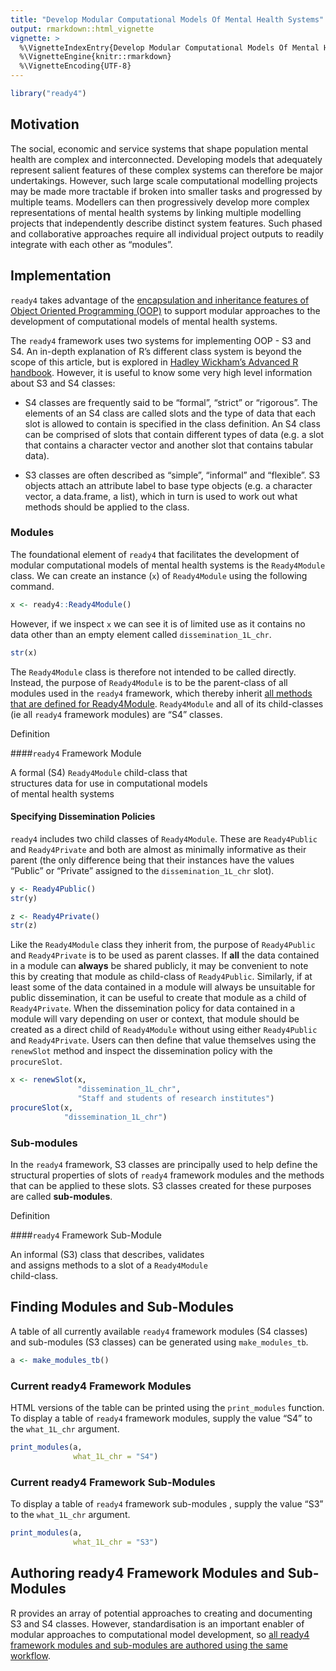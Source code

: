 ```yaml
---
title: "Develop Modular Computational Models Of Mental Health Systems"
output: rmarkdown::html_vignette
vignette: >
  %\VignetteIndexEntry{Develop Modular Computational Models Of Mental Health Systems}
  %\VignetteEngine{knitr::rmarkdown}
  %\VignetteEncoding{UTF-8}
---
```


```r
library("ready4") 
```

## Motivation
The social, economic and service systems that shape population mental health are complex and interconnected. Developing models that adequately represent salient features of these complex systems can therefore be major undertakings. However, such large scale computational modelling projects may be made more tractable if broken into smaller tasks and progressed by multiple teams. Modellers can then progressively develop more complex representations of mental health systems by linking multiple  modelling projects that independently describe distinct system features. Such phased and collaborative approaches require all individual project outputs to readily integrate with each other as "modules". 

## Implementation
`ready4` takes advantage of the [encapsulation and inheritance features of Object Oriented Programming (OOP)](V_03.html) to support modular approaches to the development of computational models of mental health systems. 

The `ready4` framework uses two systems for implementing OOP - S3 and S4. An in-depth explanation of R's different class system is beyond the scope of this article, but is explored in [Hadley Wickham's Advanced R handbook](https://adv-r.hadley.nz/oo.html). However, it is useful to know some very high level information about S3 and S4 classes:

 - S4 classes are frequently said to be "formal", "strict" or "rigorous". The elements of an S4 class are called slots and the type of data that each slot is allowed to contain is specified in the class definition. An S4 class can be comprised of slots that contain different types of data (e.g. a slot that contains a character vector and another slot that contains tabular data). 
 
 - S3 classes are often described as "simple", "informal" and "flexible". S3 objects attach an attribute label to base type objects (e.g. a character vector, a data.frame, a list), which in turn is used to work out what methods should be applied to the class. 
 
### Modules
The foundational element of `ready4` that facilitates the development of modular computational models of mental health systems is the `Ready4Module` class. We can create an instance (`x`) of `Ready4Module` using the following command.

```r
x <- ready4::Ready4Module()
```

However, if we inspect `x` we can see it is of limited use as it contains no data other than an empty element called `dissemination_1L_chr`.

```r
str(x)
```

The `Ready4Module` class is therefore not intended to be called directly. Instead, the  purpose of `Ready4Module` is to be the parent-class of all modules used in the `ready4` framework, which thereby inherit [all methods that are defined for Ready4Module](V_02.html). `Ready4Module` and all of its child-classes (ie all `ready4` framework modules) are "S4" classes. 

::: {.card .border-primary .mb-3 style="max-width: 20rem;"}

::: {.card-header}
Definition
:::

::: {.card-body}
::: {.card-title}
####`ready4` Framework Module
:::
A formal (S4) `Ready4Module` child-class that structures data for use in computational models of mental health systems
:::
:::


#### Specifying Dissemination Policies
`ready4` includes two child classes of `Ready4Module`. These are `Ready4Public` and `Ready4Private` and both are almost as minimally informative as their parent (the only difference being that their instances have the values "Public" or "Private" assigned to the `dissemination_1L_chr` slot). 

```r
y <- Ready4Public()
str(y)
```

```r
z <- Ready4Private()
str(z)
```

Like the `Ready4Module` class they inherit from, the purpose of `Ready4Public` and `Ready4Private` is to be used as parent classes. If **all** the data contained in a module can **always** be shared publicly, it may be convenient to note this by creating that module as child-class of `Ready4Public`. Similarly, if at least some of the data contained in a module will always be unsuitable for public dissemination, it can be useful to create that module as a child of `Ready4Private`. When the dissemination policy for data contained in a module will vary depending on user or context, that module should be created as a direct child of `Ready4Module` without using either `Ready4Public` and `Ready4Private`. Users can then define that value themselves using the `renewSlot` method and inspect the dissemination policy with the `procureSlot`.

```r
x <- renewSlot(x,
               "dissemination_1L_chr",
               "Staff and students of research institutes")
procureSlot(x,
            "dissemination_1L_chr")
```

### Sub-modules
In the `ready4` framework, S3 classes are principally used to help define the structural properties of slots of `ready4` framework modules and the methods that can be applied to these slots. S3 classes created for these purposes are called **sub-modules**.
 
::: {.card .border-primary .mb-3 style="max-width: 20rem;"}

::: {.card-header}
Definition
:::

::: {.card-body}
::: {.card-title}
####`ready4` Framework Sub-Module
:::
An informal (S3) class that describes, validates and assigns methods to a slot of a `Ready4Module` child-class.
:::
:::


## Finding Modules and Sub-Modules
A table of all currently available `ready4` framework modules (S4 classes) and sub-modules (S3 classes) can be generated using `make_modules_tb`.

```r
a <- make_modules_tb()
```

### Current ready4 Framework Modules
HTML versions of the table can be printed using the `print_modules` function. To display a table of `ready4` framework modules, supply the value "S4" to the `what_1L_chr` argument.

```r
print_modules(a,
              what_1L_chr = "S4")

```

### Current ready4 Framework Sub-Modules
To display a table of `ready4` framework sub-modules , supply the value "S3" to the `what_1L_chr` argument.

```r
print_modules(a,
              what_1L_chr = "S3")

```

## Authoring ready4 Framework Modules and Sub-Modules
R provides an array of potential approaches to creating and documenting S3 and S4 classes. However, standardisation is an important enabler of modular approaches to computational model development, so [all ready4 framework modules and sub-modules are authored using the same workflow](https://ready4-dev.github.io/ready4class/articles/V_01.html).



